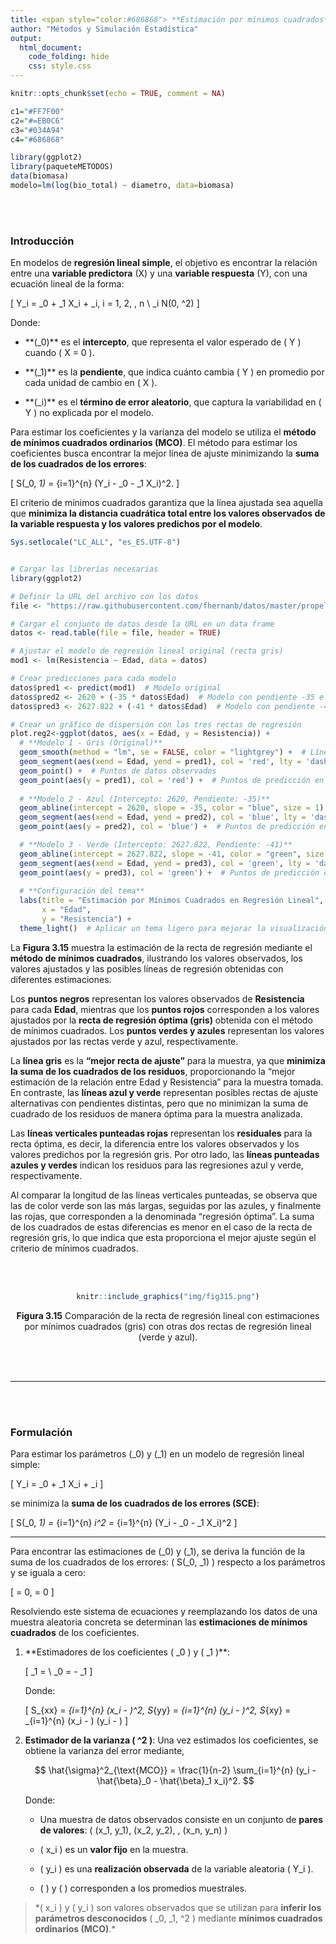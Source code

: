 ```yaml
---
title: <span style="color:#686868"> **Estimación por mínimos cuadrados**</span>
author: "Métodos y Simulación Estadística"
output:
  html_document:
    code_folding: hide
    css: style.css
---
```


```r
knitr::opts_chunk$set(echo = TRUE, comment = NA)

c1="#FF7F00"
c2="#=EB0C6"
c3="#034A94"
c4="#686868"

library(ggplot2)
library(paqueteMETODOS)
data(biomasa)
modelo=lm(log(bio_total) ~ diametro, data=biomasa)
```


</br></br>
<h3>Introducción</h3>

En modelos de **regresión lineal simple**, el objetivo es encontrar la relación entre una **variable predictora** \(X\) y una **variable respuesta** \(Y\), con una ecuación lineal de la forma:

\[
Y_i = \beta_0 + \beta_1 X_i + \varepsilon_i, \quad i = 1, 2, \dots, n \\
\varepsilon_i \sim N(0, \sigma^2)
\]

Donde:

 - **\(\beta_0\)** es el **intercepto**, que representa el valor esperado de \( Y \) cuando \( X = 0 \).

 - **\(\beta_1\)** es la  **pendiente**, que indica cuánto cambia \( Y \) en promedio por cada unidad de cambio en \( X \).

 - **\(\varepsilon_i\)** es el  **término de error aleatorio**, que captura la variabilidad en \( Y \) no explicada por el modelo.



Para estimar los coeficientes y la varianza del modelo se utiliza el **método de mínimos cuadrados ordinarios (MCO)**. El método para estimar los coeficientes busca encontrar la mejor línea de ajuste minimizando la **suma de los cuadrados de los errores**:

\[
S(\beta_0, \beta_1) = \sum_{i=1}^{n} (Y_i - \beta_0 - \beta_1 X_i)^2.
\]

El criterio de mínimos cuadrados garantiza que la línea ajustada sea aquella que **minimiza la distancia cuadrática total entre los valores observados de la variable respuesta y los valores predichos por el modelo**.



```r
Sys.setlocale("LC_ALL", "es_ES.UTF-8")


# Cargar las librerías necesarias
library(ggplot2)

# Definir la URL del archivo con los datos
file <- "https://raw.githubusercontent.com/fhernanb/datos/master/propelente"

# Cargar el conjunto de datos desde la URL en un data frame
datos <- read.table(file = file, header = TRUE)

# Ajustar el modelo de regresión lineal original (recta gris)
mod1 <- lm(Resistencia ~ Edad, data = datos)

# Crear predicciones para cada modelo
datos$pred1 <- predict(mod1)  # Modelo original
datos$pred2 <- 2620 + (-35 * datos$Edad)  # Modelo con pendiente -35 e intercepto 2620 (Azul)
datos$pred3 <- 2627.822 + (-41 * datos$Edad)  # Modelo con pendiente -41 e intercepto 2627.822 (Verde)

# Crear un gráfico de dispersión con las tres rectas de regresión
plot.reg2<-ggplot(datos, aes(x = Edad, y = Resistencia)) +
  # **Modelo 1 - Gris (Original)**
  geom_smooth(method = "lm", se = FALSE, color = "lightgrey") +  # Línea de regresión gris
  geom_segment(aes(xend = Edad, yend = pred1), col = 'red', lty = 'dashed') +  # Residuales modelo 1 (líneas rojas punteadas)
  geom_point() +  # Puntos de datos observados
  geom_point(aes(y = pred1), col = 'red') +  # Puntos de predicción en rojo
  
  # **Modelo 2 - Azul (Intercepto: 2620, Pendiente: -35)**
  geom_abline(intercept = 2620, slope = -35, color = "blue", size = 1) +  # Línea azul
  geom_segment(aes(xend = Edad, yend = pred2), col = 'blue', lty = 'dashed') +  # Residuales modelo 2
  geom_point(aes(y = pred2), col = 'blue') +  # Puntos de predicción en azul

  # **Modelo 3 - Verde (Intercepto: 2627.822, Pendiente: -41)**
  geom_abline(intercept = 2627.822, slope = -41, color = "green", size = 1) +  # Línea verde
  geom_segment(aes(xend = Edad, yend = pred3), col = 'green', lty = 'dashed') +  # Residuales modelo 3
  geom_point(aes(y = pred3), col = 'green') +  # Puntos de predicción en verde
  
  # **Configuración del tema**
  labs(title = "Estimación por Mínimos Cuadrados en Regresión Lineal",
       x = "Edad",
       y = "Resistencia") +
  theme_light()  # Aplicar un tema ligero para mejorar la visualización

```


La **Figura 3.15** muestra la estimación de la recta de regresión mediante el **método de mínimos cuadrados**, ilustrando los valores observados, los valores ajustados y las posibles líneas de regresión obtenidas con diferentes estimaciones.

Los **puntos negros** representan los valores observados de **Resistencia** para cada **Edad**, mientras que los **puntos rojos** corresponden a los valores ajustados por la **recta de regresión óptima (gris)** obtenida con el método de mínimos cuadrados. Los **puntos verdes y azules** representan los valores ajustados por las rectas verde y azul, respectivamente.

La **línea gris** es la **"mejor recta de ajuste"** para la muestra, ya que **minimiza la suma de los cuadrados de los residuos**, proporcionando la "mejor estimación de la relación entre Edad y Resistencia" para la muestra tomada. En contraste, las **líneas azul y verde** representan posibles rectas de ajuste alternativas con pendientes distintas, pero que no minimizan la suma de cuadrado de los residuos de manera óptima para la muestra analizada.

Las **líneas verticales punteadas rojas** representan los **residuales** para la recta óptima, es decir, la diferencia entre los valores observados y los valores predichos por la regresión gris. Por otro lado, las **líneas punteadas azules y verdes** indican los residuos para las regresiones azul y verde, respectivamente.

Al comparar la longitud de las líneas verticales punteadas, se observa que las de color verde son las más largas, seguidas por las azules, y finalmente las rojas, que corresponden a la denominada "regresión óptima". La suma de los cuadrados de estas diferencias es menor en el caso de la recta de regresión gris, lo que indica que esta proporciona el mejor ajuste según el criterio de mínimos cuadrados.



<br/><br/>
<center>
```r
knitr::include_graphics("img/fig315.png")
```
**Figura 3.15** Comparación de la recta de regresión lineal con estimaciones por mínimos cuadrados (gris) con otras dos rectas de regresión lineal (verde y azul).
</center>
<br/><br/>

---


</br></br>
<h3>Formulación</h3>


Para estimar los parámetros \(\beta_0\) y \(\beta_1\)   en un modelo de regresión lineal simple:

\[
Y_i = \beta_0 + \beta_1 X_i + \varepsilon_i
\]

se minimiza la **suma de los cuadrados de los errores (SCE)**:

\[
S(\beta_0, \beta_1) = \sum_{i=1}^{n} \varepsilon_i^2 = \sum_{i=1}^{n} (Y_i - \beta_0 - \beta_1 X_i)^2
\]






---


Para encontrar las estimaciones de \(\beta_0\) y \(\beta_1\), se deriva la función de la suma de los cuadrados de los errores: \( S(\beta_0, \beta_1) \) respecto a los parámetros y se iguala a cero:

\[
\frac{\partial S(\beta_0, \beta_1)}{\partial \beta_0} = 0, \quad \frac{\partial S(\beta_0, \beta_1)}{\partial \beta_1} = 0
\]

Resolviendo este sistema de ecuaciones y reemplazando los datos de una muestra aleatoria concreta se  determinan las **estimaciones de mínimos cuadrados** de los coeficientes. 


1. **Estimadores de los coeficientes \( \beta_0 \) y \( \beta_1 \)**:

   \[
   \widehat{\beta}_1 = \frac{S_{xy}}{S_{xx}} \\ 
   \widehat{\beta}_0 = \overline{y} - \widehat{\beta}_1 \overline{x}
   \]

   Donde:

      \[
      S_{xx} = \sum_{i=1}^{n} (x_i - \overline{x})^2, \quad S_{yy} = \sum_{i=1}^{n} (y_i - \overline{y})^2, \quad    S_{xy}    = \sum_{i=1}^{n} (x_i - \overline{x}) (y_i - \overline{y})
   \]

2. **Estimador de la varianza \( \sigma^2 \)**:  Una vez estimados los coeficientes, se obtiene la varianza del error mediante,
  

   $$
   \hat{\sigma}^2_{\text{MCO}} = \frac{1}{n-2} \sum_{i=1}^{n} (y_i - \hat{\beta}_0 - \hat{\beta}_1 x_i)^2.
   $$

   Donde: 

   -  Una muestra de datos observados consiste en un conjunto de **pares de valores**: \( (x_1, y_1), (x_2, y_2), \dots, (x_n, y_n) \)

   - \( x_i \) es un **valor fijo** en la muestra.

   - \( y_i \) es una **realización observada** de la variable aleatoria \( Y_i \).

   - \( \overline{x} \) y \( \overline{y} \) corresponden a los promedios muestrales.

  

<div class="caja-nota">
> *\( x_i \) y  \( y_i \) son valores observados que se utilizan para **inferir los parámetros desconocidos** \( \beta_0, \beta_1, \sigma^2 \) mediante **mínimos cuadrados ordinarios (MCO)**.*
</div>





